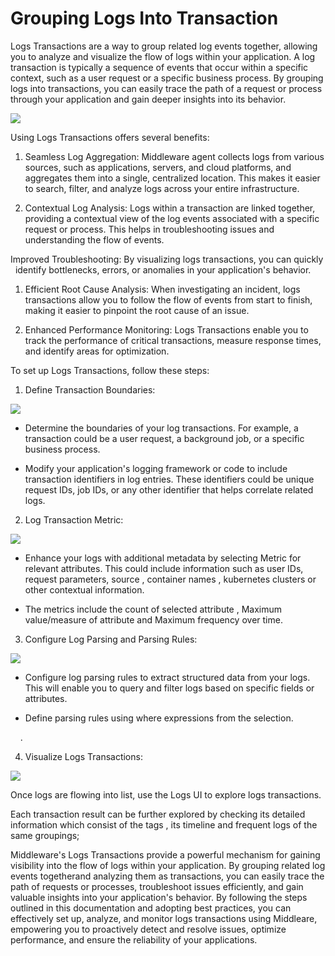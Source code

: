 Grouping Logs Into Transaction
=============================

Logs Transactions are a way to group related log events together, allowing you to analyze and visualize the flow of logs within your application. A log transaction is typically a sequence of events that occur within a specific context, such as a user request or a specific business process. By grouping logs into transactions, you can easily trace the path of a request or process through your application and gain deeper insights into its behavior.

<img src="/images/log-monitoring/l10.png" />

Using Logs Transactions offers several benefits:

1.  Seamless Log Aggregation: Middleware agent collects logs from various sources, such as applications, servers, and cloud platforms, and aggregates them into a single, centralized location. This makes it easier to search, filter, and analyze logs across your entire infrastructure.

1.  Contextual Log Analysis: Logs within a transaction are linked together, providing a contextual view of the log events associated with a specific request or process. This helps in troubleshooting issues and understanding the flow of events.

Improved Troubleshooting: By visualizing logs transactions, you can quickly   identify bottlenecks, errors, or anomalies in your application's behavior. 

1.  Efficient Root Cause Analysis: When investigating an incident, logs transactions allow you to follow the flow of events from start to finish, making it easier to pinpoint the root cause of an issue.

1.  Enhanced Performance Monitoring: Logs Transactions enable you to track the performance of critical transactions, measure response times, and identify areas for optimization.

To set up Logs Transactions, follow these steps:

1.  Define Transaction Boundaries:

<img src="/images/log-monitoring/l11.png" />

-   Determine the boundaries of your log transactions. For example, a transaction could be a user request, a background job, or a specific business process.

-   Modify your application's logging framework or code to include transaction identifiers in log entries. These identifiers could be unique request IDs, job IDs, or any other identifier that helps correlate related logs.

2.  Log Transaction Metric: 

<img src="/images/log-monitoring/l12.png" />

-   Enhance your logs with additional metadata by selecting Metric for relevant attributes. This could include information such as user IDs, request parameters, source , container names , kubernetes clusters or other contextual information.

-   The metrics include the count of selected attribute , Maximum value/measure of attribute and Maximum frequency over time.

3.  Configure Log Parsing and Parsing Rules:

<img src="/images/log-monitoring/l13.png" />

-   Configure log parsing rules to extract structured data from your logs. This will enable you to query and filter logs based on specific fields or attributes.

-   Define parsing rules using where expressions from the selection.

    .

4.  Visualize Logs Transactions: 

<img src="/images/log-monitoring/l14.png" />

Once logs are flowing into list, use the Logs UI to explore logs transactions.

Each transaction result can be further explored by checking its detailed information which consist of the tags , its timeline and frequent logs of the same groupings;

Middleware's Logs Transactions provide a powerful mechanism for gaining visibility into the flow of logs within your application. By grouping related log events togetherand analyzing them as transactions, you can easily trace the path of requests or processes, troubleshoot issues efficiently, and gain valuable insights into your application's behavior. By following the steps outlined in this documentation and adopting best practices, you can effectively set up, analyze, and monitor logs transactions using Middleare, empowering you to proactively detect and resolve issues, optimize performance, and ensure the reliability of your applications.
